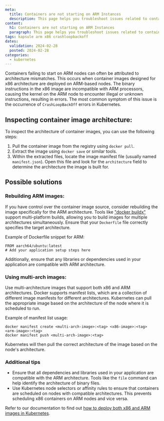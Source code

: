 ```yaml
---
meta:
  title: Containers are not starting on ARM Instances
  description: This page helps you troubleshoot issues related to containers not starting on ARM Instances
content:
  h1: Containers are not starting on ARM Instances
  paragraph: This page helps you troubleshoot issues related to containers not starting on ARM Instances
tags: kapsule arm x86 crashloopbackoff
dates:
  validation: 2024-02-28
  posted: 2024-02-28
categories:
  - kubernetes
---
```


Containers failing to start on ARM nodes can often be attributed to architecture mismatches. This occurs when container images designed for x86 architecture are deployed on ARM-based nodes.
The binary instructions in the x86 image are incompatible with ARM processors, causing the kernel on the ARM node to encounter illegal or unknown instructions, resulting in errors.
The most common symptom of this issue is the occurrence of `CrashLoopBackOff` errors in Kubernetes.


## Inspecting container image architecture:

To inspect the architecture of container images, you can use the following steps:

1. Pull the container image from the registry using `docker pull`.
2. Extract the image using `docker save` or similar tools.
3. Within the extracted files, locate the image manifest file (usually named `manifest.json`). Open this file and look for the `architecture` field to determine the architecture the image is built for.

## Possible solutions

### Rebuilding ARM images:

If you have control over the container image source, consider rebuilding the image specifically for the ARM architecture.
Tools like ["docker buildx"](https://docs.docker.com/reference/cli/docker/buildx/) support multi-platform builds, allowing you to build images for multiple architectures simultaneously. Ensure that your `Dockerfile` file  correctly specifies the target architecture.

Example of Dockerfile snippet for ARM:
```
FROM aarch64/ubuntu:latest
# Add your application setup steps here
```
Additionally, ensure that any libraries or dependencies used in your application are compatible with ARM architecture.

### Using multi-arch images:

Use multi-architecture images that support both x86 and ARM architectures. Docker supports manifest lists, which are a collection of different image manifests for different architectures. 
Kubernetes can pull the appropriate image based on the architecture of the node where it is scheduled to run.

Example of manifest list usage:
```
docker manifest create <multi-arch-image>:<tag> <x86-image>:<tag> <arm-image>:<tag>
docker manifest push <multi-arch-image>:<tag>
```

   Kubernetes will then pull the correct architecture of the image based on the node's architecture.

### Additional tips

- Ensure that all dependencies and libraries used in your application are compatible with the ARM architecture. Tools like the `file` command can help identify the architecture of binary files.
- Use Kubernetes node selectors or affinity rules to ensure that containers are scheduled on nodes with compatible architectures. This prevents scheduling x86 containers on ARM nodes and vice versa.

Refer to our documentation to find out [how to deploy both x86 and ARM images in Kubernetes](/containers/kubernetes/how-to/deploy-x86-arm-images/).